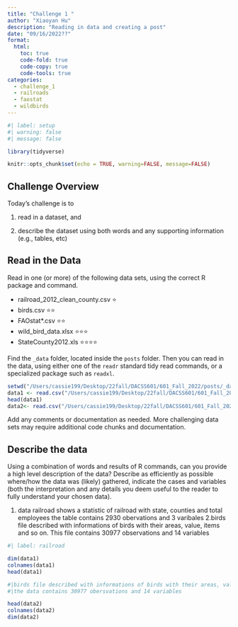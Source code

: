 ```yaml
---
title: "Challenge 1 "
author: "Xiaoyan Hu"
description: "Reading in data and creating a post"
date: "09/16/2022??"
format:
  html:
    toc: true
    code-fold: true
    code-copy: true
    code-tools: true
categories:
  - challenge_1
  - railroads
  - faostat
  - wildbirds
---
```


```r
#| label: setup
#| warning: false
#| message: false

library(tidyverse)

knitr::opts_chunk$set(echo = TRUE, warning=FALSE, message=FALSE)
```

## Challenge Overview

Today's challenge is to

1)  read in a dataset, and

2)  describe the dataset using both words and any supporting information (e.g., tables, etc)

## Read in the Data

Read in one (or more) of the following data sets, using the correct R package and command.

-   railroad_2012_clean_county.csv ⭐
-   birds.csv ⭐⭐
-   FAOstat\*.csv ⭐⭐
-   wild_bird_data.xlsx ⭐⭐⭐
-   StateCounty2012.xls ⭐⭐⭐⭐

Find the `_data` folder, located inside the `posts` folder. Then you can read in the data, using either one of the `readr` standard tidy read commands, or a specialized package such as `readxl`.

```r
setwd("/Users/cassie199/Desktop/22fall/DACSS601/601_Fall_2022/posts/_data")
data1 <- read.csv("/Users/cassie199/Desktop/22fall/DACSS601/601_Fall_2022/posts/_data/railroad_2012_clean_county.csv")
head(data1)
data2<- read.csv("/Users/cassie199/Desktop/22fall/DACSS601/601_Fall_2022/posts/_data/birds.csv")

```

Add any comments or documentation as needed. More challenging data sets may require additional code chunks and documentation.

## Describe the data

Using a combination of words and results of R commands, can you provide a high level description of the data? Describe as efficiently as possible where/how the data was (likely) gathered, indicate the cases and variables (both the interpretation and any details you deem useful to the reader to fully understand your chosen data).

1. data railroad shows a statistic of railroad with state, counties and total employees
 the table contains 2930 obervations and 3 varibales
2.birds file described with informations of birds with their areas, value, items and so on. This file contains 30977 observations and 14 variables


```r
#| label: railroad

dim(data1)
colnames(data1)
head(data1)

#|birds file described with informations of birds with their areas, value, 
#|the data contains 30977 obersvations and 14 variables

head(data2)
colnames(data2)
dim(data2)


```
